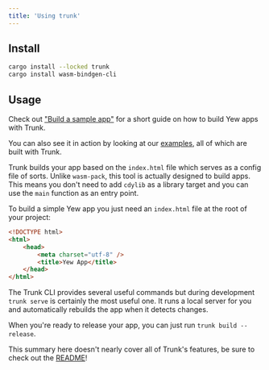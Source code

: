 ```yaml
---
title: 'Using trunk'
---
```


## Install

```bash
cargo install --locked trunk
cargo install wasm-bindgen-cli
```

## Usage

Check out ["Build a sample app"](../build-a-sample-app.mdx) for a short guide on how to build Yew apps with Trunk.

You can also see it in action by looking at our [examples](https://github.com/yewstack/yew/tree/yew-v0.19.3/examples),
all of which are built with Trunk.

Trunk builds your app based on the `index.html` file which serves as a config file of sorts.
Unlike `wasm-pack`, this tool is actually designed to build apps.
This means you don't need to add `cdylib` as a library target and you can use the `main` function
as an entry point.

To build a simple Yew app you just need an `index.html` file at the root of your project:

```html
<!DOCTYPE html>
<html>
    <head>
        <meta charset="utf-8" />
        <title>Yew App</title>
    </head>
</html>
```

The Trunk CLI provides several useful commands but during development `trunk serve` is certainly the most useful one.
It runs a local server for you and automatically rebuilds the app when it detects changes.

When you're ready to release your app, you can just run `trunk build --release`.

This summary here doesn't nearly cover all of Trunk's features,
be sure to check out the [README](https://github.com/thedodd/trunk)!
